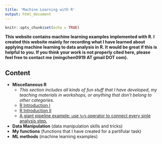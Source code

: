 ```yaml
---
title: 'Machine Learning with R'
output: html_document
---
```


```r
knitr::opts_chunk$set(echo = TRUE)
```



<p><b>This website contains machine learning examples implemented with R. I created this website mainly for recording what I have learned about applying machine learning to data analysis in R. It would be great if this is helpful to you. If you think your work is not properly cited here, please feel free to contact me (mingchen0919 AT gmail DOT com).</b><p>

## Content

* **Miscellaneous R** 
    * *This section includes all kinds of fun stuff that I have developed, my teaching materials in workshops, or anything that don't belong to other categories.*
    * [R Introduction I](https://github.com/MingChen0919/machine-learning-with-r/blob/master/R-Intro-I.Rmd)
    * [R Introduction II](https://github.com/MingChen0919/machine-learning-with-r/blob/master/R-Intro-II.Rmd)
    * [A giant pipeline example: use `%>%` operator to connect every sinle analysis step.](https://github.com/MingChen0919/machine-learning-with-r/blob/master/crazy-pipe-operator.Rmd)
* **Data Manipulation** (data manipulation skills and tricks)
* **My functions** (functions that I have created for a partifular task)
* **ML methods** (machine learning examples)